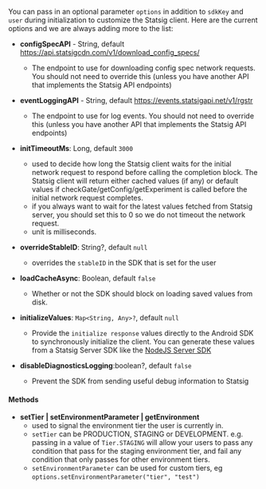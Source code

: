 You can pass in an optional parameter `options` in addition to `sdkKey` and `user` during initialization to customize the Statsig client. Here are the current options and we are always adding more to the list:

- **configSpecAPI** - String, default https://api.statsigcdn.com/v1/download_config_specs/

  - The endpoint to use for downloading config spec network requests. You should not need to override this (unless you have another API that implements the Statsig API endpoints)

- **eventLoggingAPI** - String, default https://events.statsigapi.net/v1/rgstr

  - The endpoint to use for log events. You should not need to override this (unless you have another API that implements the Statsig API endpoints)

- **initTimeoutMs**: Long, default `3000`

  - used to decide how long the Statsig client waits for the initial network request to respond before calling the completion block. The Statsig client will return either cached values (if any) or default values if checkGate/getConfig/getExperiment is called before the initial network request completes.
  - if you always want to wait for the latest values fetched from Statsig server, you should set this to 0 so we do not timeout the network request.
  - unit is milliseconds.

- **overrideStableID**: String?, default `null`

  - overrides the `stableID` in the SDK that is set for the user

- **loadCacheAsync**: Boolean, default `false`

  - Whether or not the SDK should block on loading saved values from disk.

- **initializeValues**: `Map<String, Any>?`, default `null`

  - Provide the `initialize response` values directly to the Android SDK to synchronously initialize the client. You can generate these values from a Statsig Server SDK like the [NodeJS Server SDK](https://docs.statsig.com/server/nodejsServerSDK#bootstrap)

- **disableDiagnosticsLogging**:boolean?, default `false`

  - Prevent the SDK from sending useful debug information to Statsig

#### Methods

- **setTier | setEnvironmentParameter | getEnvironment**
  - used to signal the environment tier the user is currently in.
  - `setTier` can be PRODUCTION, STAGING or DEVELOPMENT. e.g. passing in a value of `Tier.STAGING` will allow your users to pass any condition that pass for the staging environment tier, and fail any condition that only passes for other environment tiers.
  - `setEnvironmentParameter` can be used for custom tiers, eg `options.setEnvironmentParameter("tier", "test")`
